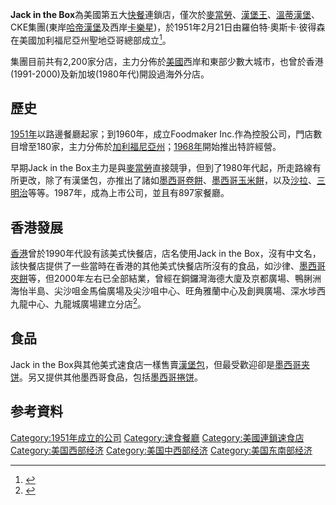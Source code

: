 {{about|速食店|玩具|{{link-en|Jack-in-the-box}}}}
{{noteTA|G1=Food
|1=zh-cn:餐馆; zh-hk:餐廳; zh-tw:餐館;
|2=zh-hans:首席执行官; zh-hant:執行長; zh-cn:首席执行官; zh-hk:行政總裁; zh-tw:執行長; zh-mo:行政總裁;
}}
{{Infobox company
| name           = Jack in the Box
| logo           = Jack in the Box Company logo.png
| type           = [[上市公司|上市公司]]
| traded_as      = {{NASDAQ|JACK}}<br>[[標準普爾400指數|標準普爾400指數]]
| foundation     = {{start date and age|1951|2|21}}
| location       = {{USA}}[[加利福尼亚州|加利福尼亚州]][[聖地牙哥_(加利福尼亞州)|聖地牙哥]]
| area_served    = 美國21個州
| key_people     = 倫納德·A·卡瑪（[[董事長|董事長]]兼[[首席执行官|首席执行官]]）
| founder        = {{link-en|羅伯特·奧斯卡·彼得森|Robert O. Peterson}}
| industry       = [[餐馆|餐馆]]
| num_employees  = >22,000人（2013年）<ref>{{cite web|url=http://www.jackintheboxinc.com/company/about-us|title=Jack in the Box Inc about-us|accessdate=2014-02-10|archive-date=2020-04-29|archive-url=https://web.archive.org/web/20200429232103/https://www.jackintheboxinc.com/company/about-us|dead-url=no}}</ref>
| products       = [[漢堡包|漢堡]]、[[炸雞|炸雞]]、[[三明治|三明治]]、[[沙律|沙律]]、[[早餐|早餐]]、[[甜品|甜品]]
| revenue        = {{profit}}22.5億[[美元|美元]]（2013年）
| assets = {{unbulleted list|{{nowrap|{{decrease}}13億1920萬9000美元（2013年）<ref>{{cite web |url=https://www.sec.gov/Archives/edgar/data/807882/000080788214000003/0000807882-14-000003-index.htm |title=JACK IN THE BOX INC /NEW/ 2013 Q1 Quarterly Report Form (10-Q) |publisher=United States Securities and Exchange Commission |format=XBRL |date=2014-02-20 |access-date=2018-02-20 |archive-date=2020-08-01 |archive-url=https://web.archive.org/web/20200801225747/https://www.sec.gov/Archives/edgar/data/807882/000080788214000003/0000807882-14-000003-index.htm |dead-url=no }}</ref>}}|{{nowrap|{{increase}}14億6372萬5000美元（2012年）<ref>{{cite web |url=https://www.sec.gov/Archives/edgar/data/807882/000080788213000012/0000807882-13-000012-index.htm |title=JACK IN THE BOX INC /NEW/ 2012 Annual Report Form (10-K) |publisher=United States Securities and Exchange Commission |format=XBRL |date=2013-11-22 |access-date=2018-02-20 |archive-date=2020-08-01 |archive-url=https://web.archive.org/web/20200801231737/https://www.sec.gov/Archives/edgar/data/807882/000080788213000012/0000807882-13-000012-index.htm |dead-url=no }}</ref>}}}}
| homepage       = {{url|jackinthebox.com}}
}}
'''Jack in the Box'''為美國第五大[[快餐|快餐]]連鎖店，僅次於[[麦当劳|麥當勞]]、[[漢堡王|漢堡王]]、[[溫娣漢堡|溫蒂漢堡]]、CKE集團(東岸[[哈迪斯_(公司)|哈帝漢堡]]及西岸[[卡樂星|卡樂星]])，於1951年2月21日由羅伯特·奧斯卡·彼得森在美國加利福尼亞州聖地亞哥總部成立<ref>{{cite news|last=Bomey|first=Nathan|date=2017-12-19|title=Jack in the Box sells struggling Qdoba for $305 million|newspaper=[[USA_Today|USA Today]]|url=https://www.usatoday.com/story/money/2017/12/19/jack-box-qdoba/964005001/|access-date=2017-12-19|archive-date=2020-08-01|archive-url=https://web.archive.org/web/20200801223631/https://www.usatoday.com/story/money/2017/12/19/jack-box-qdoba/964005001/|dead-url=no}}</ref>。

集團目前共有2,200家分店，主力分佈於[[美國|美國]]西岸和東部少數大城市，也曾於香港(1991-2000)及新加坡(1980年代)開設過海外分店。

==歷史==
[[1951年|1951年]]以路邊餐廳起家；到1960年，成立Foodmaker Inc.作為控股公司，門店數目增至180家，主力分佈於[[加利福尼亞州|加利福尼亞州]]；[[1968年|1968年]]開始推出特許經營。

早期Jack in the Box主力是與[[麥當勞|麥當勞]]直接競爭，但到了1980年代起，所走路線有所更改，除了有漢堡包，亦推出了諸如[[墨西哥卷餅|墨西哥卷餅]]、[[墨西哥玉米餅|墨西哥玉米餅]]，以及[[沙拉|沙拉]]、[[三明治|三明治]]等等。1987年，成為上市公司，並且有897家餐廳。

==香港發展==
[[香港|香港]]曾於1990年代設有該美式快餐店，店名使用Jack in the Box，沒有中文名，該快餐店提供了一些當時在香港的其他美式快餐店所沒有的食品，如沙律、[[墨西哥夾餅|墨西哥夾餅]]等，但2000年左右已全部結業，曾經在銅鑼灣海德大廈及京都廣場、鴨脷洲海怡半島、尖沙咀金馬倫廣場及尖沙咀中心、旺角雅蘭中心及創興廣場、深水埗西九龍中心、九龍城廣場建立分店<ref name="曇花一現的漢堡包店">{{cite web |title=曇花一現的漢堡包店 |url=https://medium.com/%E5%8F%A4%E5%BE%80%E4%BB%8A%E6%98%94/%E6%9B%87%E8%8A%B1%E4%B8%80%E7%8F%BE%E7%9A%84%E6%BC%A2%E5%A0%A1%E5%8C%85%E5%BA%97-18fa23fef646 |accessdate=2021-09-29 |archivedate=2021-09-29 |archiveurl=https://web.archive.org/web/20210929122240/https://medium.com/%E5%8F%A4%E5%BE%80%E4%BB%8A%E6%98%94/%E6%9B%87%E8%8A%B1%E4%B8%80%E7%8F%BE%E7%9A%84%E6%BC%A2%E5%A0%A1%E5%8C%85%E5%BA%97-18fa23fef646 |deadurl=no }}</ref>。

==食品==
Jack in the Box與其他美式速食店一樣售賣[[漢堡包|漢堡包]]，但最受歡迎卻是[[墨西哥夹饼|墨西哥夹饼]]。另又提供其他墨西哥食品，包括[[墨西哥捲饼|墨西哥捲饼]]。

== 参考資料 ==
{{reflist}}

{{世界的連鎖速食店}}
{{美國連鎖快餐店}}
[[Category:1951年成立的公司|Category:1951年成立的公司]]
[[Category:速食餐廳|Category:速食餐廳]]
[[Category:美國連鎖速食店|Category:美國連鎖速食店]]
[[Category:美国西部经济|Category:美国西部经济]]
[[Category:美国中西部经济|Category:美国中西部经济]]
[[Category:美国东南部经济|Category:美国东南部经济]]